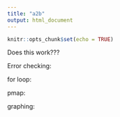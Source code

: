 ```yaml
---
title: "a2b"
output: html_document
---
```


```r
knitr::opts_chunk$set(echo = TRUE)
```

Does this work???

Error checking:

for loop:

pmap:

graphing: